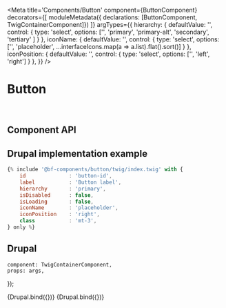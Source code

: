 


<Meta
    title='Components/Button'
    component={ButtonComponent}
    decorators={[
        moduleMetadata({ declarations: [ButtonComponent, TwigContainerComponent]})
    ]}
    argTypes={{
        hierarchy: {
            defaultValue: '',
            control: {
                type: 'select',
                options: ['', 'primary', 'primary-alt', 'secondary', 'tertiary' ]
            }
        },
        iconName: {
            defaultValue: '',
            control: {
                type: 'select',
                options: ['', 'placeholder', ...interfaceIcons.map(a => a.list).flat().sort()]
            }
        },
        iconPosition: {
            defaultValue: '',
            control: {
                type: 'select',
                options: ['', 'left', 'right']
            }
        },
    }}
/>


# Button

<br/>



## Component API

<Props of={ButtonComponent} />



## Drupal implementation example

```jsx
{% include '@bf-components/button/twig/index.twig' with {
    id              : 'button-id',
    label           : 'Button label',
    hierarchy       : 'primary',
    isDisabled      : false,
    isLoading       : false,
    iconName        : 'placeholder',
    iconPosition    : 'right',
    class           : 'mt-3',
} only %}
```


## Drupal

    component: TwigContainerComponent,
    props: args,
});

<Canvas withSource='none'>
    <Story
        name='Drupal'
        height='700px'
        args={{
            elementPath     : 'components/button/_doc/template.drupal',
            id              : 'button-id',
            class           : 'ml-4 mb-3',
            dataDismiss     : 'dataDismiss',
            dataToggle      : 'dataToggle',
            dataTarget      : 'dataTarget',
            ariaControls    : 'ariaControls',
            ariaExpanded    : 'ariaExpanded',
            ariaLabel       : 'ariaLabel',
            extraAttribute  : 'extraAttribute',
        }}
    >
        {Drupal.bind({})}
    </Story>
</Canvas>


<Canvas withSource='none'>
    <Story
        name='Drupal - CSS only'
        height='700px'
        args={{
            elementPath : 'components/button/_doc/css-only.drupal',
            class       : 'ml-4 mb-3',
        }}
    >
        {Drupal.bind({})}
    </Story>
</Canvas>
